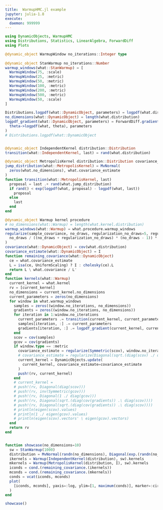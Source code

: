 ```yaml
---
title:  WarmupHMC.jl example
jupyter: julia-1.8
execute:
  daemon: 999999
---
```


```julia
using DynamicObjects, WarmupHMC
using Distributions, Statistics, LinearAlgebra, ForwardDiff
using Plots

@dynamic_object WarmupWindow no_iterations::Integer type
 
@dynamic_object StanWarmup no_iterations::Number
warmup_windows(what::StanWarmup) = [
  WarmupWindow(75, :scale)
  WarmupWindow(25, :metric)
  WarmupWindow(50, :metric)
  WarmupWindow(100, :metric)
  WarmupWindow(200, :metric)
  WarmupWindow(500, :metric)
  WarmupWindow(50, :scale)
]

Distributions.logpdf(what::DynamicObject, parameters) = logpdf(what.distribution, parameters)
no_dimensions(what::DynamicObject) = length(what.distribution)
logpdf_gradient(what::DynamicObject, parameters) = ForwardDiff.gradient(
  theta->logpdf(what, theta), parameters
)
# Distributions.logpdf(what::DynamicObject


@dynamic_object IndependentKernel distribution::Distribution
transition(what::IndependentKernel, last) = rand(what.distribution)

@dynamic_object MetropolisKernel distribution::Distribution covariance_estimate
jump_distribution(what::MetropolisKernel) = MvNormal(
  zeros(what.no_dimensions), what.covariance_estimate
)
function transition(what::MetropolisKernel, last)
  proposal = last .+ rand(what.jump_distribution)
  if rand() < exp(logpdf(what, proposal) - logpdf(what, last))
    proposal
  else
    last
  end
end

@dynamic_object Warmup kernel procedure
# no_dimensions(what::Warmup) = length(what.kernel.distribution)
warmup_windows(what::Warmup) = what.procedure.warmup_windows
regularize(sample_covariance, no_draws, regularization_no_draws=5, regularization_constant=1e-3) = (
  no_draws / ((no_draws + regularization_no_draws) * (no_draws - 1)) * sample_covariance + regularization_constant * (regularization_no_draws / (no_draws + regularization_no_draws)) * I
)
covariance(what::DynamicObject) = cov(what.distribution)
covariance_estimate(what::DynamicObject) = I 
function remaining_covariance(what::DynamicObject)
  ce = what.covariance_estimate
  L = isa(ce, UniformScaling) ? I : cholesky(ce).L
  return L \ what.covariance / L'
end
function kernels(what::Warmup)
  current_kernel = what.kernel
  rv = [current_kernel]
  no_dimensions = current_kernel.no_dimensions
  current_parameters = zeros(no_dimensions)
  for window in what.warmup_windows
    samples = zeros((window.no_iterations, no_dimensions))
    gradients = zeros((window.no_iterations, no_dimensions))
    for iteration in 1:window.no_iterations
      current_parameters .= transition(current_kernel, current_parameters)
      samples[iteration, :] .= current_parameters
      gradients[iteration, :] .= logpdf_gradient(current_kernel, current_parameters)
    end
    scov = cov(samples)
    gcov = cov(gradients)
    if window.type == :metric
      covariance_estimate = regularize(Symmetric(scov), window.no_iterations)
      # covariance_estimate = regularize(Diagonal(sqrt.(diag(scov) ./ diag(gcov))), window.no_iterations)
      current_kernel = DynamicObjects.update(
        current_kernel, covariance_estimate=covariance_estimate
      )
      push!(rv, current_kernel)
    end
    # current_kernel = 
    # push!(rv, Diagonal(diag(scov)))
    # push!(rv, inv(Symmetric(gcov)))
    # push!(rv, Diagonal(1 ./ diag(gcov)))
    # push!(rv, Diagonal(sqrt.(diag(cov(gradients)) .\ diag(scov))))
    # push!(rv, Diagonal(sqrt.(diag(cov(gradients)) .\ diag(scov))))
    # println(eigen(scov).values)
    # println(1 ./ eigen(gcov).values)
    # println(eigen(scov).vectors' \ eigen(gcov).vectors)
  end
  return rv
end


function showcase(no_dimensions=10)
  sw = StanWarmup(1000)
  distribution = MvNormal(randn(no_dimensions), Diagonal(exp.(randn(no_dimensions))))
  ikernels = Warmup(IndependentKernel(distribution), sw).kernels
  mkernels = Warmup(MetropolisKernel(distribution, I), sw).kernels
  iconds = cond.(remaining_covariance.(ikernels))
  mconds = cond.(remaining_covariance.(mkernels))
  conds = vcat(iconds, mconds)
  plot(
    [iconds, mconds], yaxis=:log, ylim=[1, maximum(conds)], marker=:circle
  )
end

showcase()
``` 